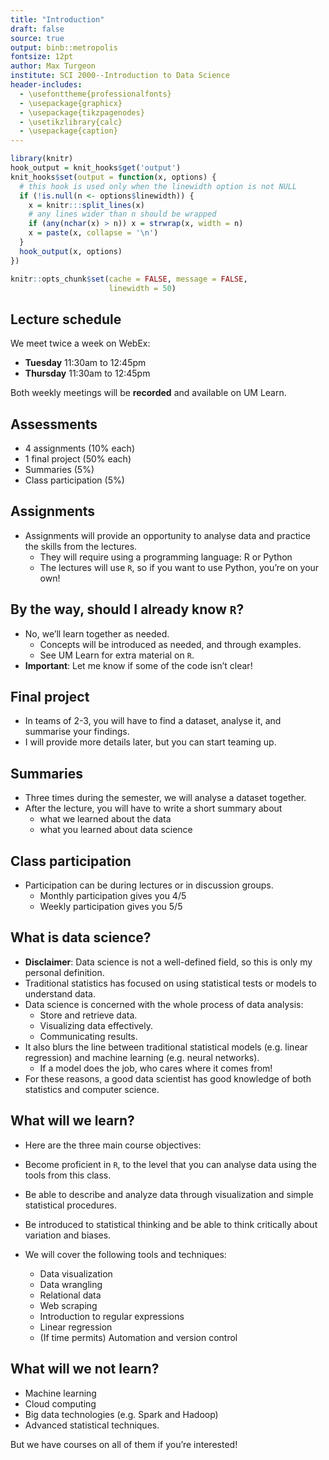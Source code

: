 ```yaml
---
title: "Introduction"
draft: false
source: true
output: binb::metropolis
fontsize: 12pt
author: Max Turgeon
institute: SCI 2000--Introduction to Data Science
header-includes:
  - \usefonttheme{professionalfonts}
  - \usepackage{graphicx}
  - \usepackage{tikzpagenodes}
  - \usetikzlibrary{calc}
  - \usepackage{caption}
---
```


```r
library(knitr)
hook_output = knit_hooks$get('output')
knit_hooks$set(output = function(x, options) {
  # this hook is used only when the linewidth option is not NULL
  if (!is.null(n <- options$linewidth)) {
    x = knitr:::split_lines(x)
    # any lines wider than n should be wrapped
    if (any(nchar(x) > n)) x = strwrap(x, width = n)
    x = paste(x, collapse = '\n')
  }
  hook_output(x, options)
})

knitr::opts_chunk$set(cache = FALSE, message = FALSE,
                      linewidth = 50)
```

## Lecture schedule

We meet twice a week on WebEx:

  - **Tuesday** 11:30am to 12:45pm
  - **Thursday** 11:30am to 12:45pm

Both weekly meetings will be **recorded** and available on UM Learn.

## Assessments

  - 4 assignments (10% each)
  - 1 final project (50% each)
  - Summaries (5%)
  - Class participation (5%)
  
## Assignments

  - Assignments will provide an opportunity to analyse data and practice the skills from the lectures.
    + They will require using a programming language: R or Python
    + The lectures will use `R`, so if you want to use Python, you're on your own!
    
## By the way, should I already know `R`?

  - No, we'll learn together as needed.
    + Concepts will be introduced as needed, and through examples.
    + See UM Learn for extra material on `R`.
  - **Important**: Let me know if some of the code isn't clear!
  
## Final project

  - In teams of 2-3, you will have to find a dataset, analyse it, and summarise your findings.
  - I will provide more details later, but you can start teaming up.
  
## Summaries

  - Three times during the semester, we will analyse a dataset together.
  - After the lecture, you will have to write a short summary about
    + what we learned about the data
    + what you learned about data science

## Class participation

  - Participation can be during lectures or in discussion groups.
    + Monthly participation gives you 4/5
    + Weekly participation gives you 5/5
    
## What is data science? {.allowframebreaks}

  - **Disclaimer**: Data science is not a well-defined field, so this is only my personal definition.
  - Traditional statistics has focused on using statistical tests or models to understand data.
  - Data science is concerned with the whole process of data analysis:
    + Store and retrieve data.
    + Visualizing data effectively.
    + Communicating results.
  - It also blurs the line between traditional statistical models (e.g. linear regression) and machine learning (e.g. neural networks).
    + If a model does the job, who cares where it comes from!
  - For these reasons, a good data scientist has good knowledge of both statistics and computer science.
  
## What will we learn? {.allowframebreaks}

  - Here are the three main course objectives:
   + Become proficient in `R`, to the level that you can analyse data using the tools from this class.
   + Be able to describe and analyze data through visualization and simple statistical procedures.
   + Be introduced to statistical thinking and be able to think critically about variation and biases.
  
  - We will cover the following tools and techniques:
    + Data visualization
    + Data wrangling
    + Relational data
    + Web scraping
    + Introduction to regular expressions
    + Linear regression
    + (If time permits) Automation and version control
  
## What will we **not** learn?

  - Machine learning
  - Cloud computing
  - Big data technologies (e.g. Spark and Hadoop)
  - Advanced statistical techniques.
  
But we have courses on all of them if you're interested!
